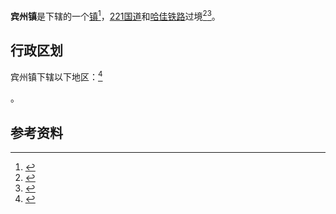 {{中国乡级行政区
|景观照片文件名 = 
|景观照片描述 = 
|汉语拼音 = 
|其他语言 = 
|其他语言名称 = 
|旧称 = 
|地名出处 = [[宾州厅|宾州厅]]
|位置图文件名 = 
|位置图描述 = 
|自定义图片= 
|建置时间 = 
|政府驻地 = 
|毗邻 = 
|总面积 = 
|总人口 = 
|总人口年份 = 
|户籍人口 = 
|户籍人口年份 = 
|常住人口 = 
|常住人口年份 = 
|人口密度 = 
|GDP = 
|GDP年份 = 
|邮政编码 = 
|电话区号 = 451
|官方网站 = 
|网站名称 = 
|23/01/25/100/000}}

'''宾州镇'''是{{PRC admin/fullname|23/01/25/100/000|3}}下辖的一个[[行政建制镇|镇]]<ref>{{PRC admin/ref sgc|{{PRC admin/parent|23/01/25/100/000}}}}</ref>，[[221国道|221国道]]和[[哈佳铁路|哈佳铁路]]过境<ref>{{Cite web |url=http://www.chinaquhua.cn/heilongjiang/binxian.html |title=宾州镇 |access-date=2011-09-14 |archive-date=2011-11-28 |archive-url=https://web.archive.org/web/20111128150852/http://www.chinaquhua.cn/heilongjiang/binxian.html |dead-url=no }}</ref><ref>{{cite news|url=http://hlj.sina.com.cn/news/ljyw/2014-11-30/detail-icczmvun0762262.shtml|title=哈佳铁路征地拆迁已完成70% 在年底全部完成|publisher=[[黑龙江日报|黑龙江日报]]|date=2014-11-30|accessdate=2018-05-13|quote=哈佳铁路站前二标段工区总工程师王志峰告诉记者，该标段从宾西开发区至宾州镇，全长19.8公里。|archive-url=https://web.archive.org/web/20180513011547/http://hlj.sina.com.cn/news/ljyw/2014-11-30/detail-icczmvun0762262.shtml|archive-date=2018-05-13|dead-url=yes}}</ref>。

== 行政区划 ==

宾州镇下辖以下地区：<ref>{{PRC admin/ref sgc|23/01/25/100/000}}</ref>

{{PRC admin/children|23/01/25/100/000}}。

== 参考资料 ==

{{reflist}}

{{行政区划小作品}}
{{PRC admin/navcat|23/01/25/100/000}}